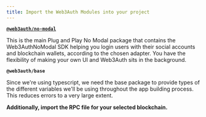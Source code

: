 ```yaml
---
title: Import the Web3Auth Modules into your project
---
```


**[`@web3auth/no-modal`](/sdk/pnp/web/no-modal/)**

This is the main Plug and Play No Modal package that contains the Web3AuthNoModal SDK helping you login users with their social accounts and
blockchain wallets, according to the chosen adapter. You have the flexibility of making your own UI and Web3Auth sits in the background.

**`@web3auth/base`**

Since we're using typescript, we need the base package to provide types of the different variables we'll be using throughout the app building process.
This reduces errors to a very large extent.

**Additionally, import the RPC file for your selected blockchain.**
